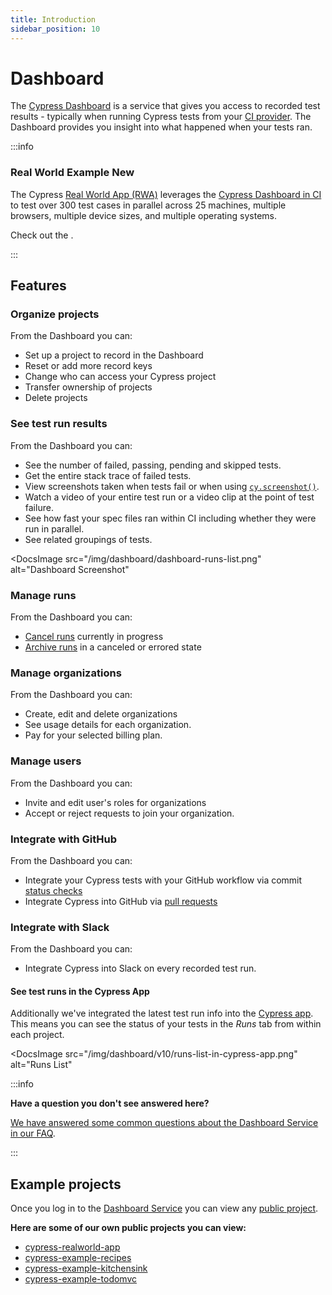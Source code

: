 ```yaml
---
title: Introduction
sidebar_position: 10
---
```


# Dashboard

The [Cypress Dashboard](https://on.cypress.io/dashboard) is a service that gives
you access to recorded test results - typically when running Cypress tests from
your [CI provider](/guides/continuous-integration/introduction). The Dashboard
provides you insight into what happened when your tests ran.

<!-- textlint-disable -->

<DocsVideo src="https://youtube.com/embed/ezp60FUnjGg"></DocsVideo>

<!-- textlint-enable -->

:::info

### <Icon name="graduation-cap" /> Real World Example <Badge type="success">New</Badge>

The Cypress
[Real World App (RWA)](https://github.com/cypress-io/cypress-realworld-app)
leverages the
[Cypress Dashboard in CI](https://dashboard.cypress.io/projects/7s5okt) to test
over 300 test cases in parallel across 25 machines, multiple browsers, multiple
device sizes, and multiple operating systems.

Check out the <Icon name="github" inline="true" callout="Real World App Dashboard" url="https://dashboard.cypress.io/projects/7s5okt" />.

:::

## Features

### Organize projects

From the Dashboard you can:

- Set up a project to record in the Dashboard
- Reset or add more record keys
- Change who can access your Cypress project
- Transfer ownership of projects
- Delete projects

### See test run results

From the Dashboard you can:

- See the number of failed, passing, pending and skipped tests.
- Get the entire stack trace of failed tests.
- View screenshots taken when tests fail or when using
  [`cy.screenshot()`](/api/commands/screenshot).
- Watch a video of your entire test run or a video clip at the point of test
  failure.
- See how fast your spec files ran within CI including whether they were run in
  parallel.
- See related groupings of tests.

<DocsImage
  src="/img/dashboard/dashboard-runs-list.png"
  alt="Dashboard Screenshot"
></DocsImage>

### Manage runs

From the Dashboard you can:

- [Cancel runs](/guides/dashboard/runs#Cancel-run) currently in progress
- [Archive runs](/guides/dashboard/runs#Archive-run) in a canceled or errored
  state

### Manage organizations

From the Dashboard you can:

- Create, edit and delete organizations
- See usage details for each organization.
- Pay for your selected billing plan.

### Manage users

From the Dashboard you can:

- Invite and edit user's roles for organizations
- Accept or reject requests to join your organization.

### Integrate with GitHub

From the Dashboard you can:

- Integrate your Cypress tests with your GitHub workflow via commit
  [status checks](/guides/dashboard/github-integration#Status-checks)
- Integrate Cypress into GitHub via
  [pull requests](/guides/dashboard/github-integration#Pull-request-comments)

### Integrate with Slack

From the Dashboard you can:

- Integrate Cypress into Slack on every recorded test run.

#### See test runs in the Cypress App

Additionally we've integrated the latest test run info into the
[Cypress app](/guides/core-concepts/cypress-app). This means you can see the
status of your tests in the _Runs_ tab from within each project.

<DocsImage
  src="/img/dashboard/v10/runs-list-in-cypress-app.png"
  alt="Runs List"
></DocsImage>

:::info

<strong>
  Have a question you don't see answered here?
</strong>

[We have answered some common questions about the Dashboard Service in our FAQ](/faq/questions/dashboard-faq).

:::

## Example projects

Once you log in to the [Dashboard Service](https://on.cypress.io/dashboard) you
can view any [public project](/guides/dashboard/projects#Public-vs-Private).

**Here are some of our own public projects you can view:**

- [<Icon name="folder-open" /> cypress-realworld-app](https://dashboard.cypress.io/projects/7s5okt)
- [<Icon name="folder-open" /> cypress-example-recipes](https://dashboard.cypress.io/#/projects/6p53jw)
- [<Icon name="folder-open" /> cypress-example-kitchensink](https://dashboard.cypress.io/#/projects/4b7344)
- [<Icon name="folder-open" /> cypress-example-todomvc](https://dashboard.cypress.io/#/projects/245obj)
